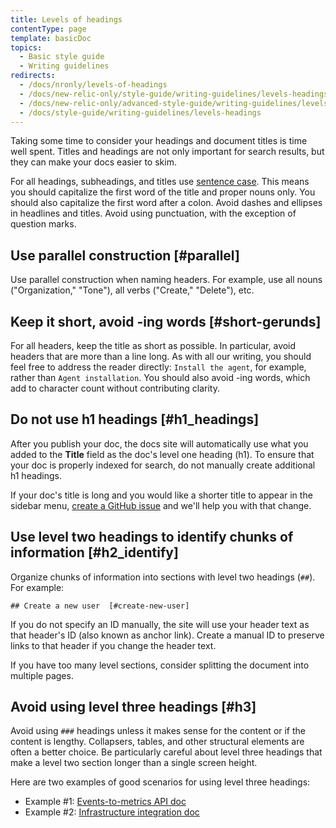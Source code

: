 ```yaml
---
title: Levels of headings
contentType: page
template: basicDoc
topics:
  - Basic style guide
  - Writing guidelines
redirects:
  - /docs/nronly/levels-of-headings
  - /docs/new-relic-only/style-guide/writing-guidelines/levels-headings
  - /docs/new-relic-only/advanced-style-guide/writing-guidelines/levels-headings
  - /docs/style-guide/writing-guidelines/levels-headings
---
```


Taking some time to consider your headings and document titles is time well spent. Titles and headings are not only important for search results, but they can make your docs easier to skim.

For all headings, subheadings, and titles use [sentence case](/docs/style-guide/quick-reference/capitalization#heading_caps). This means you should capitalize the first word of the title and proper nouns only. You should also capitalize the first word after a colon. Avoid dashes and ellipses in headlines and titles. Avoid using punctuation, with the exception of question marks.

## Use parallel construction [#parallel]

Use parallel construction when naming headers. For example, use all nouns ("Organization," "Tone"), all verbs ("Create," "Delete"), etc.

## Keep it short, avoid -ing words [#short-gerunds]

For all headers, keep the title as short as possible. In particular, avoid headers that are more than a line long. As with all our writing, you should feel free to address the reader directly: `Install the agent`, for example, rather than `Agent installation`. You should also avoid -ing words, which add to character count without contributing clarity.

## Do not use h1 headings [#h1_headings]

After you publish your doc, the docs site will automatically use what you added to the **Title** field as the doc's level one heading (h1). To ensure that your doc is properly indexed for search, do not manually create additional h1 headings.

If your doc's title is long and you would like a shorter title to appear in the sidebar menu, [create a GitHub issue](https://github.com/newrelic/docs-website/issues/new/choose) and we'll help you with that change. 

## Use level two headings to identify chunks of information [#h2_identify]

Organize chunks of information into sections with level two headings (`##`). For example:

```
## Create a new user  [#create-new-user]
```

<Callout variant="important">
  If you do not specify an ID manually, the site will use your header text as that header's ID (also known as anchor link). Create a manual ID to preserve links to that header if you change the header text.
</Callout>

If you have too many level sections, consider splitting the document into multiple pages.

## Avoid using level three headings [#h3]

Avoid using `###` headings unless it makes sense for the content or if the content is lengthy. Collapsers, tables, and other structural elements are often a better choice. Be particularly careful about level three headings that make a level two section longer than a single screen height.

Here are two examples of good scenarios for using level three headings:

* Example #1: [Events-to-metrics API doc](/docs/introduction-events-metrics-api#operations)
* Example #2: [Infrastructure integration doc](/docs/integrations/host-integrations/host-integrations-list/mysql-monitoring-integration#metrics)
